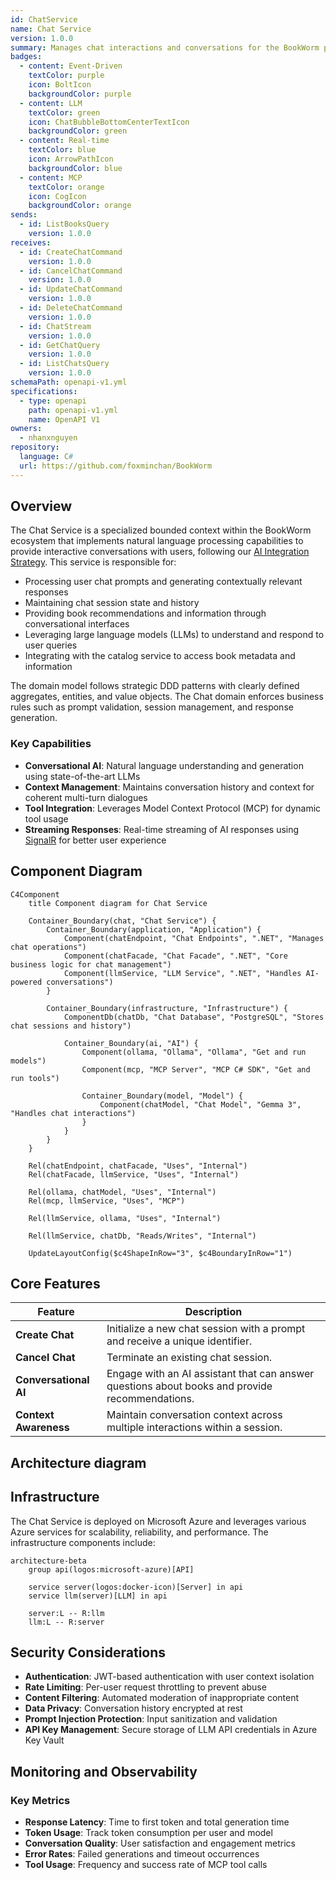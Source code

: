 ```yaml
---
id: ChatService
name: Chat Service
version: 1.0.0
summary: Manages chat interactions and conversations for the BookWorm platform
badges:
  - content: Event-Driven
    textColor: purple
    icon: BoltIcon
    backgroundColor: purple
  - content: LLM
    textColor: green
    icon: ChatBubbleBottomCenterTextIcon
    backgroundColor: green
  - content: Real-time
    textColor: blue
    icon: ArrowPathIcon
    backgroundColor: blue
  - content: MCP
    textColor: orange
    icon: CogIcon
    backgroundColor: orange
sends:
  - id: ListBooksQuery
    version: 1.0.0
receives:
  - id: CreateChatCommand
    version: 1.0.0
  - id: CancelChatCommand
    version: 1.0.0
  - id: UpdateChatCommand
    version: 1.0.0
  - id: DeleteChatCommand
    version: 1.0.0
  - id: ChatStream
    version: 1.0.0
  - id: GetChatQuery
    version: 1.0.0
  - id: ListChatsQuery
    version: 1.0.0
schemaPath: openapi-v1.yml
specifications:
  - type: openapi
    path: openapi-v1.yml
    name: OpenAPI V1
owners:
  - nhanxnguyen
repository:
  language: C#
  url: https://github.com/foxminchan/BookWorm
---
```


<Tiles>
  <Tile
    icon="DocumentIcon"
    href={`/docs/services/${frontmatter.id}/${frontmatter.version}/changelog`}
    title="View the changelog"
    description="Want to know the history of this service? View the change logs"
  />
  <Tile
    icon="UserGroupIcon"
    href="/docs/users/nhanxnguyen"
    title="Contact the author"
    description="Any questions? Feel free to contact the owners"
  />
  <Tile
    icon="BoltIcon"
    href={`/visualiser/services/${frontmatter.id}/${frontmatter.version}`}
    title={`Receives ${frontmatter.receives.length} messages`}
    description="This service receives messages from other services"
  />
</Tiles>

## Overview

The Chat Service is a specialized bounded context within the BookWorm ecosystem that implements natural language processing capabilities to provide interactive conversations with users, following our [AI Integration Strategy](https://foxminchan.github.io/BookWorm/architecture/adr/adr-009-ai-integration.html). This service is responsible for:

- Processing user chat prompts and generating contextually relevant responses
- Maintaining chat session state and history
- Providing book recommendations and information through conversational interfaces
- Leveraging large language models (LLMs) to understand and respond to user queries
- Integrating with the catalog service to access book metadata and information

The domain model follows strategic DDD patterns with clearly defined aggregates, entities, and value objects. The Chat domain enforces business rules such as prompt validation, session management, and response generation.

### Key Capabilities

- **Conversational AI**: Natural language understanding and generation using state-of-the-art LLMs
- **Context Management**: Maintains conversation history and context for coherent multi-turn dialogues
- **Tool Integration**: Leverages Model Context Protocol (MCP) for dynamic tool usage
- **Streaming Responses**: Real-time streaming of AI responses using [SignalR](https://foxminchan.github.io/BookWorm/architecture/adr/adr-006-signalr-realtime.html) for better user experience

## Component Diagram

```mermaid
C4Component
    title Component diagram for Chat Service

    Container_Boundary(chat, "Chat Service") {
        Container_Boundary(application, "Application") {
            Component(chatEndpoint, "Chat Endpoints", ".NET", "Manages chat operations")
            Component(chatFacade, "Chat Facade", ".NET", "Core business logic for chat management")
            Component(llmService, "LLM Service", ".NET", "Handles AI-powered conversations")
        }

        Container_Boundary(infrastructure, "Infrastructure") {
            ComponentDb(chatDb, "Chat Database", "PostgreSQL", "Stores chat sessions and history")

            Container_Boundary(ai, "AI") {
                Component(ollama, "Ollama", "Ollama", "Get and run models")
                Component(mcp, "MCP Server", "MCP C# SDK", "Get and run tools")

                Container_Boundary(model, "Model") {
                    Component(chatModel, "Chat Model", "Gemma 3", "Handles chat interactions")
                }
            }
        }
    }

    Rel(chatEndpoint, chatFacade, "Uses", "Internal")
    Rel(chatFacade, llmService, "Uses", "Internal")

    Rel(ollama, chatModel, "Uses", "Internal")
    Rel(mcp, llmService, "Uses", "MCP")

    Rel(llmService, ollama, "Uses", "Internal")

    Rel(llmService, chatDb, "Reads/Writes", "Internal")

    UpdateLayoutConfig($c4ShapeInRow="3", $c4BoundaryInRow="1")
```

## Core Features

| Feature               | Description                                                                                    |
| --------------------- | ---------------------------------------------------------------------------------------------- |
| **Create Chat**       | Initialize a new chat session with a prompt and receive a unique identifier.                   |
| **Cancel Chat**       | Terminate an existing chat session.                                                            |
| **Conversational AI** | Engage with an AI assistant that can answer questions about books and provide recommendations. |
| **Context Awareness** | Maintain conversation context across multiple interactions within a session.                   |

## Architecture diagram

<NodeGraph />

## Infrastructure

The Chat Service is deployed on Microsoft Azure and leverages various Azure services for scalability, reliability, and performance. The infrastructure components include:

```mermaid
architecture-beta
    group api(logos:microsoft-azure)[API]

    service server(logos:docker-icon)[Server] in api
    service llm(server)[LLM] in api

    server:L -- R:llm
    llm:L -- R:server
```

## Security Considerations

- **Authentication**: JWT-based authentication with user context isolation
- **Rate Limiting**: Per-user request throttling to prevent abuse
- **Content Filtering**: Automated moderation of inappropriate content
- **Data Privacy**: Conversation history encrypted at rest
- **Prompt Injection Protection**: Input sanitization and validation
- **API Key Management**: Secure storage of LLM API credentials in Azure Key Vault

## Monitoring and Observability

### Key Metrics

- **Response Latency**: Time to first token and total generation time
- **Token Usage**: Track token consumption per user and model
- **Conversation Quality**: User satisfaction and engagement metrics
- **Error Rates**: Failed generations and timeout occurrences
- **Tool Usage**: Frequency and success rate of MCP tool calls
